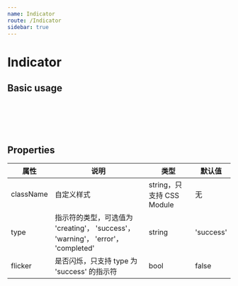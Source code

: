 ```yaml
---
name: Indicator
route: /Indicator
sidebar: true
---
```



# Indicator

## Basic usage

<Playground>
  <Indicator type="creating" />
  <br />
  <Indicator type="success" />
  <br />
  <Indicator type="warning" />
  <br />
  <Indicator type="failed" />
  <br />
  <Indicator type="warning" flicker />
</Playground>

## Properties

| 属性 | 说明 | 类型 | 默认值 |
| ---- | ---- | ---- | ---- |
| className | 自定义样式 | string，只支持 CSS Module | 无 |
| type | 指示符的类型，可选值为 'creating'， 'success'， 'warning'， 'error'， 'completed' | string | 'success' |
| flicker | 是否闪烁，只支持 type 为 'success' 的指示符 | bool | false |